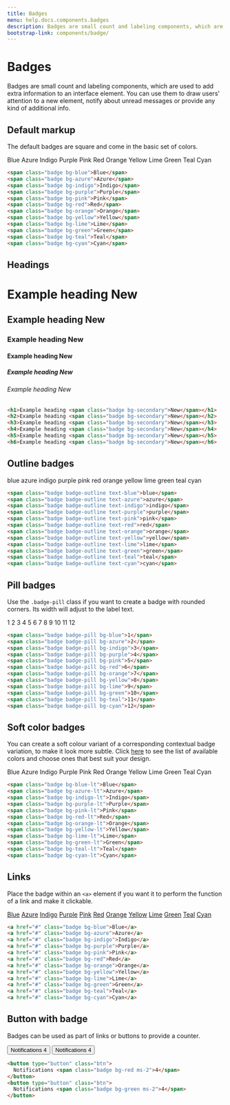 ```yaml
---
title: Badges
menu: help.docs.components.badges
description: Badges are small count and labeling components, which are used to add extra information to an interface element. You can use them to draw users' attention to a new element, notify about unread messages or provide any kind of additional info.
bootstrap-link: components/badge/
---
```


# Badges

Badges are small count and labeling components, which are used to add extra information to an interface element. You can use them to draw users' attention to a new element, notify about unread messages or provide any kind of additional info.

## Default markup

The default badges are square and come in the basic set of colors.

<example centered separated>
<span class="badge bg-blue">Blue</span>
<span class="badge bg-azure">Azure</span>
<span class="badge bg-indigo">Indigo</span>
<span class="badge bg-purple">Purple</span>
<span class="badge bg-pink">Pink</span>
<span class="badge bg-red">Red</span>
<span class="badge bg-orange">Orange</span>
<span class="badge bg-yellow">Yellow</span>
<span class="badge bg-lime">Lime</span>
<span class="badge bg-green">Green</span>
<span class="badge bg-teal">Teal</span>
<span class="badge bg-cyan">Cyan</span>
</example>

~~~html
<span class="badge bg-blue">Blue</span>
<span class="badge bg-azure">Azure</span>
<span class="badge bg-indigo">Indigo</span>
<span class="badge bg-purple">Purple</span>
<span class="badge bg-pink">Pink</span>
<span class="badge bg-red">Red</span>
<span class="badge bg-orange">Orange</span>
<span class="badge bg-yellow">Yellow</span>
<span class="badge bg-lime">Lime</span>
<span class="badge bg-green">Green</span>
<span class="badge bg-teal">Teal</span>
<span class="badge bg-cyan">Cyan</span>
~~~

## Headings

<example>
<h1>Example heading <span class="badge bg-secondary">New</span></h1>
<h2>Example heading <span class="badge bg-secondary">New</span></h2>
<h3>Example heading <span class="badge bg-secondary">New</span></h3>
<h4>Example heading <span class="badge bg-secondary">New</span></h4>
<h5>Example heading <span class="badge bg-secondary">New</span></h5>
<h6>Example heading <span class="badge bg-secondary">New</span></h6>
</example>

~~~html
<h1>Example heading <span class="badge bg-secondary">New</span></h1>
<h2>Example heading <span class="badge bg-secondary">New</span></h2>
<h3>Example heading <span class="badge bg-secondary">New</span></h3>
<h4>Example heading <span class="badge bg-secondary">New</span></h4>
<h5>Example heading <span class="badge bg-secondary">New</span></h5>
<h6>Example heading <span class="badge bg-secondary">New</span></h6>
~~~

## Outline badges

<example centered separated>
<span class="badge badge-outline text-blue">blue</span>
<span class="badge badge-outline text-azure">azure</span>
<span class="badge badge-outline text-indigo">indigo</span>
<span class="badge badge-outline text-purple">purple</span>
<span class="badge badge-outline text-pink">pink</span>
<span class="badge badge-outline text-red">red</span>
<span class="badge badge-outline text-orange">orange</span>
<span class="badge badge-outline text-yellow">yellow</span>
<span class="badge badge-outline text-lime">lime</span>
<span class="badge badge-outline text-green">green</span>
<span class="badge badge-outline text-teal">teal</span>
<span class="badge badge-outline text-cyan">cyan</span>
</example>

~~~html
<span class="badge badge-outline text-blue">blue</span>
<span class="badge badge-outline text-azure">azure</span>
<span class="badge badge-outline text-indigo">indigo</span>
<span class="badge badge-outline text-purple">purple</span>
<span class="badge badge-outline text-pink">pink</span>
<span class="badge badge-outline text-red">red</span>
<span class="badge badge-outline text-orange">orange</span>
<span class="badge badge-outline text-yellow">yellow</span>
<span class="badge badge-outline text-lime">lime</span>
<span class="badge badge-outline text-green">green</span>
<span class="badge badge-outline text-teal">teal</span>
<span class="badge badge-outline text-cyan">cyan</span>
~~~

## Pill badges

Use the `.badge-pill` class if you want to create a badge with rounded corners. Its width will adjust to the label text.

<example centered separated>
<span class="badge badge-pill bg-blue">1</span>
<span class="badge badge-pill bg-azure">2</span>
<span class="badge badge-pill bg-indigo">3</span>
<span class="badge badge-pill bg-purple">4</span>
<span class="badge badge-pill bg-pink">5</span>
<span class="badge badge-pill bg-red">6</span>
<span class="badge badge-pill bg-orange">7</span>
<span class="badge badge-pill bg-yellow">8</span>
<span class="badge badge-pill bg-lime">9</span>
<span class="badge badge-pill bg-green">10</span>
<span class="badge badge-pill bg-teal">11</span>
<span class="badge badge-pill bg-cyan">12</span>
</example>

~~~html
<span class="badge badge-pill bg-blue">1</span>
<span class="badge badge-pill bg-azure">2</span>
<span class="badge badge-pill bg-indigo">3</span>
<span class="badge badge-pill bg-purple">4</span>
<span class="badge badge-pill bg-pink">5</span>
<span class="badge badge-pill bg-red">6</span>
<span class="badge badge-pill bg-orange">7</span>
<span class="badge badge-pill bg-yellow">8</span>
<span class="badge badge-pill bg-lime">9</span>
<span class="badge badge-pill bg-green">10</span>
<span class="badge badge-pill bg-teal">11</span>
<span class="badge badge-pill bg-cyan">12</span>
~~~


## Soft color badges

You can create a soft colour variant of a corresponding contextual badge variation, to make it look more subtle. Click [here](colors) to see the list of available colors and choose ones that best suit your design.

<example centered separated>
<span class="badge bg-blue-lt">Blue</span>
<span class="badge bg-azure-lt">Azure</span>
<span class="badge bg-indigo-lt">Indigo</span>
<span class="badge bg-purple-lt">Purple</span>
<span class="badge bg-pink-lt">Pink</span>
<span class="badge bg-red-lt">Red</span>
<span class="badge bg-orange-lt">Orange</span>
<span class="badge bg-yellow-lt">Yellow</span>
<span class="badge bg-lime-lt">Lime</span>
<span class="badge bg-green-lt">Green</span>
<span class="badge bg-teal-lt">Teal</span>
<span class="badge bg-cyan-lt">Cyan</span>
</example>

~~~html
<span class="badge bg-blue-lt">Blue</span>
<span class="badge bg-azure-lt">Azure</span>
<span class="badge bg-indigo-lt">Indigo</span>
<span class="badge bg-purple-lt">Purple</span>
<span class="badge bg-pink-lt">Pink</span>
<span class="badge bg-red-lt">Red</span>
<span class="badge bg-orange-lt">Orange</span>
<span class="badge bg-yellow-lt">Yellow</span>
<span class="badge bg-lime-lt">Lime</span>
<span class="badge bg-green-lt">Green</span>
<span class="badge bg-teal-lt">Teal</span>
<span class="badge bg-cyan-lt">Cyan</span>
~~~


## Links

Place the badge within an `<a>` element if you want it to perform the function of a link and make it clickable.

<example centered separated>
<a href="#" class="badge bg-blue">Blue</a>
<a href="#" class="badge bg-azure">Azure</a>
<a href="#" class="badge bg-indigo">Indigo</a>
<a href="#" class="badge bg-purple">Purple</a>
<a href="#" class="badge bg-pink">Pink</a>
<a href="#" class="badge bg-red">Red</a>
<a href="#" class="badge bg-orange">Orange</a>
<a href="#" class="badge bg-yellow">Yellow</a>
<a href="#" class="badge bg-lime">Lime</a>
<a href="#" class="badge bg-green">Green</a>
<a href="#" class="badge bg-teal">Teal</a>
<a href="#" class="badge bg-cyan">Cyan</a>
</example>

~~~html
<a href="#" class="badge bg-blue">Blue</a>
<a href="#" class="badge bg-azure">Azure</a>
<a href="#" class="badge bg-indigo">Indigo</a>
<a href="#" class="badge bg-purple">Purple</a>
<a href="#" class="badge bg-pink">Pink</a>
<a href="#" class="badge bg-red">Red</a>
<a href="#" class="badge bg-orange">Orange</a>
<a href="#" class="badge bg-yellow">Yellow</a>
<a href="#" class="badge bg-lime">Lime</a>
<a href="#" class="badge bg-green">Green</a>
<a href="#" class="badge bg-teal">Teal</a>
<a href="#" class="badge bg-cyan">Cyan</a>
~~~


## Button with badge

Badges can be used as part of links or buttons to provide a counter.

<example centered separated>
<button type="button" class="btn">Notifications <span class="badge bg-red ms-2">4</span></button>
<button type="button" class="btn">Notifications <span class="badge bg-green ms-2">4</span></button>
</example>

~~~html
<button type="button" class="btn">
  Notifications <span class="badge bg-red ms-2">4</span>
</button>
<button type="button" class="btn">
  Notifications <span class="badge bg-green ms-2">4</span>
</button>
~~~